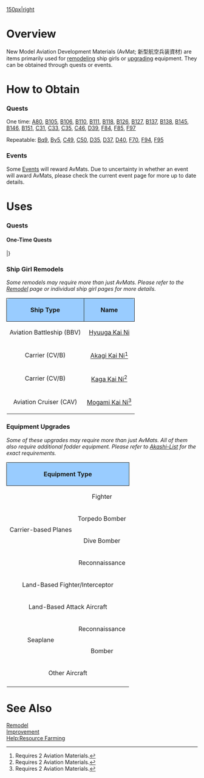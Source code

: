 [[file:New_Model_Aerial_Armament_Material.png|150px|right]]
=Overview=

New Model Aviation Development Materials (AvMat; 新型航空兵装資材) are items primarily used for [[Remodel (Mechanic)|remodeling]] ship girls or [[Improvement|upgrading]] equipment. They can be obtained through quests or events.

=How to Obtain=
===Quests===
One time: [[Quests#A80|A80]], 
[[Quests#B105|B105]], 
[[Quests#B106|B106]], 
[[Quests#B110|B110]], 
[[Quests#B111|B111]], 
[[Quests#B118|B118]], 
[[Quests#B126|B126]], 
[[Quests#B127|B127]], 
[[Quests#B137|B137]], 
[[Quests#B138|B138]], 
[[Quests#B145|B145]], 
[[Quests#B146|B146]], 
[[Quests#B151|B151]], 
[[Quests#C31|C31]], 
[[Quests#C33|C33]], 
[[Quests#C35|C35]], 
[[Quests#C46|C46]], 
[[Quests#D39|D39]], 
[[Quests#F84|F84]], 
[[Quests#F85|F85]],
[[Quests#F97|F97]]

Repeatable: [[Quests#Bq9|Bq9]], 
[[Quests#By5|By5]], 
[[Quests#C49|C49]], 
[[Quests#C50|C50]], 
[[Quests#D35|D35]], 
[[Quests#D37|D37]], 
[[Quests#D40|D40]], 
[[Quests#F70|F70]], 
[[Quests#F94|F94]], 
[[Quests#F95|F95]]

===Events===

Some [[Events]] will reward AvMats. Due to uncertainty in whether an event will award AvMats, please check the current event page for more up to date details.

=Uses=
===Quests===
<div class="mw-collapsible mw-collapsed"><h4>One-Time Quests</h4>
<div class="mw-collapsible-content">
{{QuestsHeader}}
{{Quests
| type = Factory
| listnum = F61
| reqQuest = 
| reqQuest2 = 
| reqQuest3 = 
| namejp = 夜戦型艦上戦闘機の開発
| nameen = Development of the Carrier-Based Night Fighter
| req = Equip a Maxed Modified and Maxed Expertise [[F6F-3]] in the first slot of your secretary ship, scrap x2 [[Type 13 Air RADAR]]s, x2 [[Type 22 Surface RADAR]]s and prepare 30 Development Materials, 6 Improvement Materials, 5000 bauxite and 1  [[New Aviation Armament Materials]].
| fuel = 0
| ammo = 100
| steel = 0
| bauxite = 0
| other = [[F6F-3N]]
| notes = All above mentioned items that are prepared will be consumed upon the completion of this quest and the [[F6F-3]] will be turned into a [[F6F-3N]].
| once  = true
}}
{{Quests
| type = Factory
| listnum = F62
| reqQuest = 
| reqQuest2 = 
| reqQuest3 = 
| namejp = 夜間作戦型艦上攻撃機の開発
| nameen = Development of carrier-based night bombers
| req = Equip a [[TBF]] in the first slot of your secretary ship, scrap x2 [[Type 13 Air RADAR]]s, x2 [[Type 22 Surface RADAR]]s and prepare 40 Development Materials, 10 Improvement Materials, 5000 ammo, 8000 bauxite,  1 Skilled Pilot and 1  New Aviation Armament Materials.
| fuel = 100
| ammo = 0
| steel = 0
| bauxite = 0
| other = [[TBM-3D]]
| notes = All above mentioned items that are prepared will be consumed upon the completion of this quest and the [[TBF]] will be turned into a [[TBM-3D]].
| once  = true
}}
{{Quests
| type = Factory
| listnum = F63
| reqQuest = 
| reqQuest2 = 
| reqQuest3 = 
| namejp = 夜戦型艦上戦闘機の性能強化
| nameen = Improve the Performance of the Carrier-Based Night Fighter
| req = Equip a Maxed Modified and Maxed Expertise [[F6F-5]] in the first slot of your secretary ship, scrap x2 [[Type 13 Air RADAR]]s, x2 [[Type 22 Surface RADAR]]s and prepare 40 Development Materials, 8 Improvement Materials, 8000 bauxite and 1  New Aviation Armament Materials.
| fuel = 0
| ammo = 100
| steel = 0
| bauxite = 0
| other = [[F6F-5N]]
| notes = All above mentioned items that are prepared will be consumed upon the completion of this quest and the [[F6F-5]] will be turned into a [[F6F-5N]].
| once  = true
}}
{{Quests
| type = Factory
| listnum = F75
| reqQuest = 
| reqQuest2 = 
| reqQuest3 =
| namejp =  精鋭「航空戦艦」彗星隊の編成
| nameen = Organize the Elite "Battle Carrier" Suisei Air Group
| req = * Put [[Ise|Ise kai ni]] as the flagship, equip a [[Suisei Model 22 (634 Air Group)]] in the third slot. Scrap 3 [[Type 99 Dive Bomber]]s and 3 [[Suisei]], Prepare 3000 bauxite, a skilled crew member, 30 devmats and a New Model Aerial Armament Material. The resources and items will be consumed. 
| fuel = 0
| ammo = 634
| steel = 0
| bauxite = 0
| other = [[Suisei Model 22 (634 Air Group/Skilled)]]
| notes = All prepared items will disappear upon completion of quest and the [[Suisei Model 22 (634 Air Group)]] will become a [[Suisei Model 22 (634 Air Group/Skilled)]]
| once  = True
}}
{{Quests
| type = Factory
| listnum = F86
| reqQuest = F84
| reqQuest2 = C31
| reqQuest3 =
| namejp =「彗星」艦爆の新運用研究
| nameen = Research of Suisei's Bombing Power
| req = Type 3 Cluster Bomber Mission: Have Ise Kai Ni or Hyuuga Kai Ni as your flagship and equip a [[Suisei Model 12A]] in the first slot. Then proceed to scrap 4 [[Suisei]], 3 [[Type 99 Dive Bomber]]s, and 2 [[Zuiun]]s. Then prepare, 2,500 ammo, 5,000 bauxite and 1 [[New Type Aviation Armament Material]].
* All mentioned resources and materials will be consumed upon completion
| fuel = 0
| ammo = 0
| steel = 0
| bauxite = 0
| other = [[Suisei Model 12 (634 Air Group w/ Type 3 Cluster Bombs)]]
| notes = * 2,500 ammo, 5,000 bauxite and 1 New Type Aviation Armament Material will be consumed upon completion of quest<br> * [[Suisei Model 12A]] will transform into [[Suisei Model 12 (634 Air Group w/ Type 3 Cluster Bombs)]]
| once  = True
}}
{{Quests
| type = Factory
| listnum = F87
| reqQuest = B132
| reqQuest2 = F86
| reqQuest3 =
| namejp =「最精鋭「瑞雲」隊の編成
| nameen = Organize the most elite Zuiun Unit
| req = Have Ise Kai Ni or Hyuuga Kai Ni as your flagship and equip a [[Zuiun Kai Ni (634 Air Group)]] that is max modified on first slot, scrap 6 [[Zuiun]], 3 [[Suisei]], 1 [[Prototype Reppuu Late Model]], then prepare 2000 ammo, 8000 bauxite, 1 New Type Aviation Armament Material, 2 Skilled Crew Member
* All mentioned resources and materials will be consumed upon completion
| fuel = 0
| ammo = 0
| steel = 0
| bauxite = 0
| other = [[Zuiun Kai Ni (634 Air Group/Skilled)]]
| notes = * 2,000 ammo, 8,000 bauxite, 1 New Type Aviation Armament Material, 2 Skilled Crew Member will be consumed upon completion of quest<br> * [[Zuiun Kai Ni (634 Air Group)]] will transform into [[Zuiun Kai Ni (634 Air Group/Skilled)]]
| once  = True
}}
|}
</div></div>

===Ship Girl Remodels===

''Some remodels may require more than just AvMats. Please refer to the [[Remodel (Menu)|Remodel]] page or individual ship girl pages for more details.''

{| class="wikitable"
!style="text-align: center; border-radius: 6px 0 0 0; border-style: solid; border-width: 1px; background-color:#99CCFF;"|Ship Type
!style="text-align: center; border-radius: 0 6px 0 0; border-style: solid; border-width: 1px; background-color:#99CCFF;" |Name
|-
| style="text-align:center;"|Aviation Battleship (BBV)
| style="text-align:center;"|[[Hyuuga|Hyuuga Kai Ni]]
|-
| style="text-align:center;"|Carrier (CV/B)
| style="text-align:center;"|[[Akagi|Akagi Kai Ni]]<ref>Requires 2 Aviation Materials.</ref>
|-
| style="text-align:center;"|Carrier (CV/B)
| style="text-align:center;"|[[Kaga|Kaga Kai Ni]]<ref>Requires 2 Aviation Materials.</ref>
|-
| style="text-align:center;"|Aviation Cruiser (CAV)
| style="text-align:center;"|[[Mogami|Mogami Kai Ni]]<ref>Requires 2 Aviation Materials.</ref>
|}<references/>

{{Clear}}

===Equipment Upgrades===

''Some of these upgrades may require more than just AvMats. All of them also require additional fodder equipment. Please refer to [https://akashi-list.me/ Akashi-List] for the exact requirements.''

{| class="wikitable" style="width:100%;"
!style="text-align: center;  border-radius: 6px 0 0 0;border-style: solid; border-width: 1px; background-color:#99CCFF;" colspan="2"|Equipment Type
!style="text-align: center;  border-radius: 0 6px 0 0;border-style: solid; border-width: 1px; background-color:#99CCFF;" |Name
|-
|style="text-align: center;" rowspan="4"| Carrier-based Planes
|style="text-align: center;" | Fighter
|[[Re. 2005 Kai]]<ref name="3AV">Requires 3 AvMats.</ref>{{·}}[[Seafire Mk.III Kai]]{{·}}[[Shiden Kai 4]]
|-
|style="text-align: center;" | Torpedo Bomber
|[[Type 97 Torpedo Bomber (931 Air Group)]]{{·}}[[Tenzan Model 12 (Tomonaga Squadron)]]{{·}}[[Prototype Type 97 Torpedo Bomber Kai No. 3 Model E (w/ Type 6 Airborne Radar Kai)]]{{·}}[[Prototype Type 97 Torpedo Bomber Kai (Skilled) No. 3 Model E (w/ Type 6 Airborne Radar Kai)]]
|-
|style="text-align: center;" | Dive Bomber
|[[Suisei (Egusa Squadron)]]<ref name="3AV" />{{·}}[[F4U-1D]]<ref name="2AV">Requires 2 AvMats.</ref>{{·}}[[Re.2001 CB Kai]]{{·}}[[SB2C-3]]<ref name="3AV" />
|-
|style="text-align: center;" | Reconnaissance
|[[Fulmar (Reconnaissance Fighter/Skilled)]]
|-
|style="text-align: center;" colspan="2"| Land-Based Fighter/Interceptor
|[[Type 1 Fighter Hayabusa Model III A]]{{·}}[[Type 3 Fighter Hien Model 1D]]{{·}}[[Spitfire Mk.V]]
|-
|style="text-align: center;" colspan="2"| Land-Based Attack Aircraft
|[[Type 4 Heavy Bomber Hiryuu (Skilled)]]<ref name="3AV" />{{·}}[[Do 217 E-5 + Hs293 Initial Model]]<ref name="4AV">Requires 4 AvMats.</ref>
|-
|style="text-align: center;" rowspan="2"| Seaplane
|style="text-align: center;"| Reconnaissance
|[[Swordfish Mk.II Kai (Reconnaissance Seaplane Model)]]
|-
|style="text-align: center;"| Bomber
|[[Zuiun Model 12]]{{·}}[[Zuiun Model 12 (634 Air Group)]]{{·}}[[Zuiun (634 Air Group/Skilled)]]{{·}}[[Swordfish Mk.III Kai (Seaplane Model)]]<ref name="2AV" />
|-
|style="text-align: center;" colspan="2"| Other Aircraft
|[[O Type Observation Autogyro Kai]]{{·}}[[O Type Observation Autogyro Kai Ni]]{{·}}[[S-51J]]<ref name="3AV" />{{·}}[[S-51J Kai]]
|-
|}<references/>

{{Clear}}

=See Also=
[[Remodel (Menu)|Remodel]]<br>
[[Improvement]]<br>
[[Help:Resource Farming]]
{{Mechanics}}